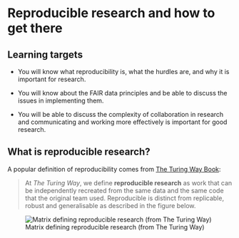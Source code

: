 # Reproducible research and how to get there

::: {.callout-note}
## Learning targets

- You will know what reproducibility is, what the hurdles are, and why it is important for research.

- You will know about the FAIR data principles and be able to discuss the issues in implementing them.

- You will be able to discuss the complexity of collaboration in research and communicating and working more effectively is important for good research.
:::


## What is reproducible research?

A popular definition of reproducibility comes from [The Turing Way Book](https://the-turing-way.netlify.app/reproducible-research/overview/overview-definitions.html):

> At *The Turing Way*, we define **reproducible research** as work that can be independently recreated from the same data and the same code that the original team used. Reproducible is distinct from replicable, robust and generalisable as described in the figure below.

::: captioned-image-container
![Matrix defining reproducible research (from The Turing Way)](images/reproducible-matrix.jpg){fig-alt="Reproducibility scale: a scale showing **not reproducible** on one end and **reproducible** on the other end."}
:::








